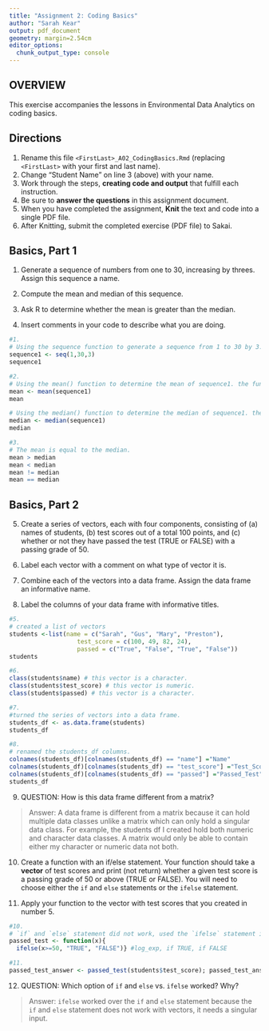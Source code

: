 ```yaml
---
title: "Assignment 2: Coding Basics"
author: "Sarah Kear"
output: pdf_document
geometry: margin=2.54cm
editor_options: 
  chunk_output_type: console
---
```


## OVERVIEW

This exercise accompanies the lessons in Environmental Data Analytics on coding basics.

## Directions

1.  Rename this file `<FirstLast>_A02_CodingBasics.Rmd` (replacing `<FirstLast>` with your first and last name).
2.  Change "Student Name" on line 3 (above) with your name.
3.  Work through the steps, **creating code and output** that fulfill each instruction.
4.  Be sure to **answer the questions** in this assignment document.
5.  When you have completed the assignment, **Knit** the text and code into a single PDF file.
6.  After Knitting, submit the completed exercise (PDF file) to Sakai.

## Basics, Part 1

1.  Generate a sequence of numbers from one to 30, increasing by threes. Assign this sequence a name.

2.  Compute the mean and median of this sequence.

3.  Ask R to determine whether the mean is greater than the median.

4.  Insert comments in your code to describe what you are doing.

```r
#1.
# Using the sequence function to generate a sequence from 1 to 30 by 3.
sequence1 <- seq(1,30,3)
sequence1

#2. 
# Using the mean() function to determine the mean of sequence1. the function name is mean.
mean <- mean(sequence1)
mean

# Using the median() function to determine the median of sequence1. the function name is median.
median <- median(sequence1)
median

#3. 
# The mean is equal to the median.
mean > median 
mean < median
mean != median
mean == median
```


## Basics, Part 2

5.  Create a series of vectors, each with four components, consisting of (a) names of students, (b) test scores out of a total 100 points, and (c) whether or not they have passed the test (TRUE or FALSE) with a passing grade of 50.

6.  Label each vector with a comment on what type of vector it is.

7.  Combine each of the vectors into a data frame. Assign the data frame an informative name.

8.  Label the columns of your data frame with informative titles.

```r
#5.
# created a list of vectors
students <-list(name = c("Sarah", "Gus", "Mary", "Preston"),
                   test_score = c(100, 49, 82, 24),
                   passed = c("True", "False", "True", "False"))
students

#6.
class(students$name) # this vector is a character.
class(students$test_score) # this vector is numeric.
class(students$passed) # this vector is a character.

#7.
#turned the series of vectors into a data frame.
students_df <- as.data.frame(students) 
students_df

#8.
# renamed the students_df columns.
colnames(students_df)[colnames(students_df) == "name"] ="Name"
colnames(students_df)[colnames(students_df) == "test_score"] ="Test_Score"
colnames(students_df)[colnames(students_df) == "passed"] ="Passed_Test"
students_df
```

9.  QUESTION: How is this data frame different from a matrix?

> Answer: A data frame is different from a matrix because it can hold multiple data classes unlike a matrix which can only hold a singular data class. For example, the students df I created hold both numeric and character data classes. A matrix would only be able to contain either my character or numeric data not both.

10. Create a function with an if/else statement. Your function should take a **vector** of test scores and print (not return) whether a given test score is a passing grade of 50 or above (TRUE or FALSE). You will need to choose either the `if` and `else` statements or the `ifelse` statement. 

11. Apply your function to the vector with test scores that you created in number 5.

```r
#10.
# `if` and `else` statement did not work, used the `ifelse` statement instead.
passed_test <- function(x){
  ifelse(x>=50, "TRUE", "FALSE")} #log_exp, if TRUE, if FALSE

#11.
passed_test_answer <- passed_test(students$test_score); passed_test_answer
```

12. QUESTION: Which option of `if` and `else` vs. `ifelse` worked? Why?

> Answer: `ifelse` worked over the `if` and `else` statement because the `if` and `else` statement does not work with vectors, it needs a singular input.
